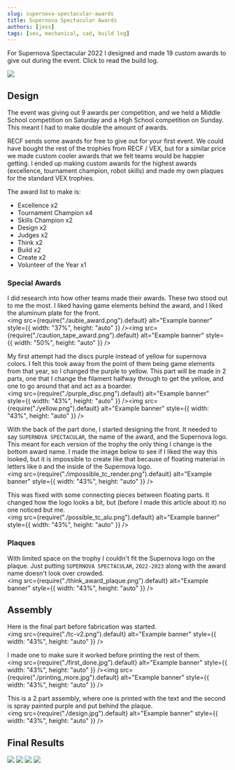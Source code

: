 ```yaml
---
slug: supernova-spectacular-awards
title: Supernova Spectacular Awards
authors: [jess]
tags: [vex, mechanical, cad, build log]
---
```


For Supernova Spectacular 2022 I designed and made 19 custom awards to give out during the event.  Click to read the build log.

![](excellence.JPG)

<!--truncate-->

## Design
The event was giving out 9 awards per competition, and we held a Middle School competition on Saturday and a High School competition on Sunday.  This meant I had to make double the amount of awards.  

RECF sends some awards for free to give out for your first event.  We could have bought the rest of the trophies from RECF / VEX, but for a similar price we made custom cooler awards that we felt teams would be happier getting.  I ended up making custom awards for the highest awards (excellence, tournament champion, robot skills) and made my own plaques for the standard VEX trophies.  

The award list to make is:
- Excellence x2
- Tournament Champion x4
- Skills Champion x2
- Design x2
- Judges x2
- Think x2
- Build x2
- Create x2
- Volunteer of the Year x1

### Special Awards
I did research into how other teams made their awards.  These two stood out to me the most.  I liked having game elements behind the award, and I liked the aluminum plate for the front.  
<img
  src={require("./aubie_award.png").default}
  alt="Example banner"
  style={{ width: "37%", height: "auto" }}
/><img
  src={require("./caution_tape_award.png").default}
  alt="Example banner"
  style={{ width: "50%", height: "auto" }}
/>

My first attempt had the discs purple instead of yellow for supernova colors.  I felt this took away from the point of them being game elements from that year, so I changed the purple to yellow.  This part will be made in 2 parts, one that I change the filament halfway through to get the yellow, and one to go around that and act as a boarder.  
<img
  src={require("./purple_disc.png").default}
  alt="Example banner"
  style={{ width: "43%", height: "auto" }}
/><img
  src={require("./yellow.png").default}
  alt="Example banner"
  style={{ width: "43%", height: "auto" }}
/>

With the back of the part done, I started designing the front.  It needed to say `SUPERNOVA SPECTACULAR`, the name of the award, and the Supernova logo.  This meant for each version of the trophy the only thing I change is the bottom award name.  I made the image below to see if I liked the way this looked, but it is impossible to create like that because of floating material in letters like `O` and the inside of the Supernova logo.  
<img
  src={require("./impossible_tc_render.png").default}
  alt="Example banner"
  style={{ width: "43%", height: "auto" }}
/>

This was fixed with some connecting pieces between floating parts.  It changed how the logo looks a bit, but (before I made this article about it) no one noticed but me.  
<img
  src={require("./possible_tc_alu.png").default}
  alt="Example banner"
  style={{ width: "43%", height: "auto" }}
/>

### Plaques 
With limited space on the trophy I couldn't fit the Supernova logo on the plaque.  Just putting `SUPERNOVA SPECTACULAR`, `2022-2023` along with the award name doesn't look over crowded.  
<img
  src={require("./think_award_plaque.png").default}
  alt="Example banner"
  style={{ width: "43%", height: "auto" }}
/>

## Assembly 

Here is the final part before fabrication was started.  
<img
  src={require("./tc-v2.png").default}
  alt="Example banner"
  style={{ width: "43%", height: "auto" }}
/>

I made one to make sure it worked before printing the rest of them.  
<img
  src={require("./first_done.jpg").default}
  alt="Example banner"
  style={{ width: "43%", height: "auto" }}
/><img
  src={require("./printing_more.jpg").default}
  alt="Example banner"
  style={{ width: "43%", height: "auto" }}
/>

This is a 2 part assembly, where one is printed with the text and the second is spray painted purple and put behind the plaque.  
<img
  src={require("./design.jpg").default}
  alt="Example banner"
  style={{ width: "43%", height: "auto" }}
/>

## Final Results
![](final_all.JPG)
![](excellence.JPG)
![](tournament_champion.JPG)
![](double_tc.JPG)
